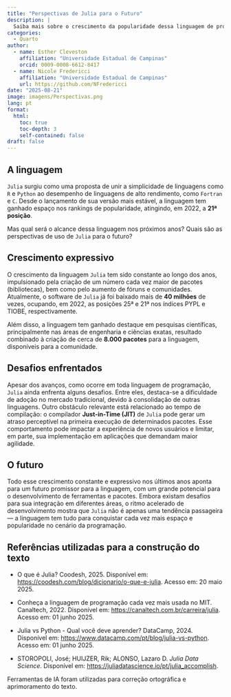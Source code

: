 ```yaml
---
title: "Perspectivas de Julia para o Futuro"
description: |
  Saiba mais sobre o crescimento da popularidade dessa linguagem de programação, suas principais áreas de aplicação e seu potencial de expansão.
categories:
  - Quarto
author:
  - name: Esther Cleveston
    affiliation: "Universidade Estadual de Campinas"
    orcid: 0009-0008-6612-8417
  - name: Nicole Fredericci
    affiliation: "Universidade Estadual de Campinas"
    url: https://github.com/NFredericci
date: "2025-08-21"
image: imagens/Perspectivas.png
lang: pt
format:
  html:
    toc: true
    toc-depth: 3
    self-contained: false
draft: false
---
```


## A linguagem


::: {.justify}
`Julia` surgiu como uma proposta de unir a simplicidade de linguagens como `R` e `Python` ao desempenho de linguagens de alto rendimento, como `Fortran` e `C`. Desde o lançamento de sua versão mais estável, a linguagem tem ganhado espaço nos rankings de popularidade, atingindo, em 2022, a **21ª posição**. 

Mas qual será o alcance dessa linguagem nos próximos anos? Quais são as perspectivas de uso de `Julia` para o futuro?
:::


## Crescimento expressivo


::: {.justify}
O crescimento da linguagem `Julia` tem sido constante ao longo dos anos, impulsionado pela criação de um número cada vez maior de pacotes (bibliotecas), bem como pelo aumento de fóruns e comunidades. Atualmente, o software de `Julia` já foi baixado mais de **40 milhões** de vezes, ocupando, em 2022, as posições 25ª e 21ª nos índices PYPL e TIOBE, respectivamente. 

Além disso, a linguagem tem ganhado destaque em pesquisas científicas, principalmente nas áreas de engenharia e ciências exatas, resultado combinado à criação de cerca de **8.000 pacotes** para a linguagem, disponíveis para a comunidade.
:::


## Desafios enfrentados


::: {.justify}
Apesar dos avanços, como ocorre em toda linguagem de programação, `Julia` ainda enfrenta alguns desafios. Entre eles, destaca-se a dificuldade de adoção no mercado tradicional, devido à consolidação de outras linguagens. Outro obstáculo relevante está relacionado ao tempo de compilação: o compilador **Just-in-Time (JIT)** de `Julia` pode gerar um atraso perceptível na primeira execução de determinados pacotes. Esse comportamento pode impactar a experiência de novos usuários e limitar, em parte, sua implementação em aplicações que demandam maior agilidade.
:::



## O futuro


::: {.justify}
Todo esse crescimento constante e expressivo nos últimos anos aponta para um futuro promissor para a linguagem, com um grande potencial para o desenvolvimento de ferramentas e pacotes. Embora existam desafios para sua integração em diferentes áreas, o ritmo acelerado de desenvolvimento mostra que `Julia` não é apenas uma tendência passageira — a linguagem tem tudo para conquistar cada vez mais espaço e popularidade no cenário da programação.
:::

## Referências utilizadas para a construção do texto

::: {.justify}
* O que é Julia? Coodesh, 2025. Disponível em: [https://coodesh.com/blog/dicionario/o-que-e-julia](https://coodesh.com/blog/dicionario/o-que-e-julia/#:~:text=Julia%20%C3%A9%20uma%20linguagem%20de%20programa%C3%A7%C3%A3o%20criada%20pelos%20pesquisadores%20Jeff,Shah%20e%20Alan%20Edelman). Acesso em: 20 maio 2025.

* Conheça a linguagem de programação cada vez mais usada no MIT. Canaltech, 2022. Disponível em: [https://canaltech.com.br/carreira/julia](https://canaltech.com.br/carreira/julia-conheca-a-linguagem-de-programacao-cada-vez-mais-usada-no-mit-223354/). Acesso em: 01 junho 2025.

* Julia vs Python - Qual você deve aprender? DataCamp, 2024. Disponível em: [https://www.datacamp.com/pt/blog/julia-vs-python](https://www.datacamp.com/pt/blog/julia-vs-python-which-to-learn). Acesso em: 01 junho 2025.

* STOROPOLI, José; HUIJZER, Rik; ALONSO, Lazaro D. *Julia Data Science*. Disponível em: [https://juliadatascience.io/pt/julia_accomplish](https://juliadatascience.io/pt/julia_accomplish#:~:text=O%20%E2%80%9CProblema%20das%20Duas%20Linguagens%E2%80%9D%20%C3%A9%20bastante%20comum%20na%20computa%C3%A7%C3%A3o,(como%20Python%20ou%20R)).
:::

::: callout-note
Ferramentas de IA foram utilizadas para correção ortográfica e aprimoramento do texto.
:::

